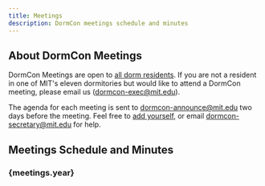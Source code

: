 ```yaml
---
title: Meetings
description: DormCon meetings schedule and minutes
---
```


## About DormCon Meetings

DormCon Meetings are open to [all dorm residents](/about/voting-members). If you are not a resident in one of MIT's eleven dormitories but would like to attend a DormCon meeting, please email us (dormcon-exec@mit.edu).

The agenda for each meeting is sent to dormcon-announce@mit.edu two days before the meeting. Feel free to [add yourself](https://groups.mit.edu/webmoira/list/dormcon-announce), or email dormcon-secretary@mit.edu for help.

## Meetings Schedule and Minutes


<h3>{meetings.year}</h3>

<MeetingsComponent meetings={meetings.list} />
